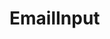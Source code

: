 
<Meta title="Design System/Form/EmailInput" component={EmailInput} />

# EmailInput


<ArgsTable of={EmailInput} />

<Canvas>
	<Story name="EmailInput">
		<EmailInput
			id="email"
			name="email"
			label="Email"
			error="Something wrong with the email value"
			placeholder="Enter email"
		/>
	</Story>
</Canvas>
